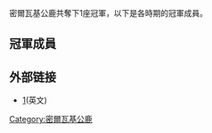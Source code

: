 {{noteTA
|G1=NBA
}}
 
密爾瓦基公鹿共奪下1座冠軍，以下是各時期的冠軍成員。

==冠軍成員==
{{Milwaukee Bucks 1970-71 NBA champions}}
==外部链接==
* [http://www.basketball-reference.com/teams/MIL/]{{Wayback|url=http://www.basketball-reference.com/teams/MIL/ |date=20120316114441 }}(英文)

{{NBA各隊歷屆冠軍成員}}

{{籃球小作品}}

[[Category:密爾瓦基公鹿|Category:密爾瓦基公鹿]]